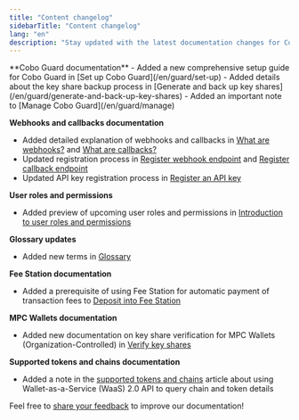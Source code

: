 ```yaml
---
title: "Content changelog"
sidebarTitle: "Content changelog"
lang: "en"
description: "Stay updated with the latest documentation changes for Cobo Portal."
---
```


<Update label="2024/12/04 - 2024/12/10">
**Cobo Guard documentation**
- Added a new comprehensive setup guide for Cobo Guard in [Set up Cobo Guard](/en/guard/set-up)
- Added details about the key share backup process in [Generate and back up key shares](/en/guard/generate-and-back-up-key-shares)
- Added an important note to [Manage Cobo Guard](/en/guard/manage)

**Webhooks and callbacks documentation**
- Added detailed explanation of webhooks and callbacks in [What are webhooks?](/en/portal/developer-console/webhooks-intro) and [What are callbacks?](/en/portal/developer-console/callbacks-intro)
- Updated registration process in [Register webhook endpoint](/en/portal/developer-console/webhooks-create) and [Register callback endpoint](/en/portal/developer-console/callbacks-register)
- Updated API key registration process in [Register an API key](/en/portal/developer-console/create-api-key)

**User roles and permissions**
- Added preview of upcoming user roles and permissions in [Introduction to user roles and permissions](/en/portal/organization/roles-and-permissions)

**Glossary updates**
- Added new terms in [Glossary](/en/portal/glossary)

**Fee Station documentation**
- Added a prerequisite of using Fee Station for automatic payment of transaction fees to [Deposit into Fee Station](/en/portal/fee-station/deposit)

**MPC Wallets documentation**
- Added new documentation on key share verification for MPC Wallets (Organization-Controlled) in [Verify key shares](/en/portal/mpc-wallets/ocw/key-share-verification)

**Supported tokens and chains documentation**
- Added a note in the [supported tokens and chains](/en/portal/supported-tokens) article about using Wallet-as-a-Service (WaaS) 2.0 API to query chain and token details
</Update>


<Tip>Feel free to [share your feedback](https://forms.zohopublic.com/cobo/form/DocumentFeedbackForm/formperma/QvLOhxJv1_JMsJ-1dleZ8Itb_7rzN-LtgvsDdxosoVI?referrername=manuals) to improve our documentation!</Tip>
